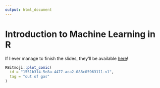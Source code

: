 ```yaml
---
output: html_document
---
```


# Introduction to Machine Learning in R

If I ever manage to finish the slides, they'll be available [here](https://bgreenwell.github.io/intro-ml-r/intro-ml-r.html#1)!

```r
RBitmoji::plot_comic(
  id = "1551b314-5e8a-4477-aca2-088c05963111-v1",
  tag = "out of gas"
)
```

